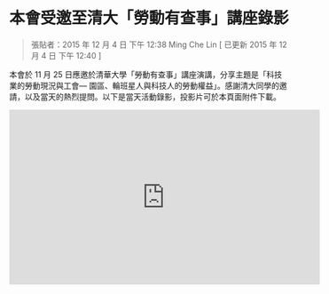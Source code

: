 # 本會受邀至清大「勞動有查事」講座錄影

> 張貼者：2015 年 12 月 4 日 下午 12:38 Ming Che Lin [ 已更新 2015 年 12 月 4 日 下午 12:40 ]

本會於 11 月 25 日應邀於清華大學「勞動有查事」講座演講，分享主題是「科技業的勞動現況與工會— 園區、輪班星人與科技人的勞動權益」。感謝清大同學的邀請，以及當天的熱烈提問。以下是當天活動錄影，投影片可於本頁面附件下載。

<iframe
  width="560"
  height="315"
  src="https://www.youtube.com/embed/_ev6IQjhvoo"
  title="YouTube video player"
  frameborder="0"
  allow="accelerometer; autoplay; clipboard-write; encrypted-media; gyroscope; picture-in-picture"
  allowfullscreen
></iframe>
